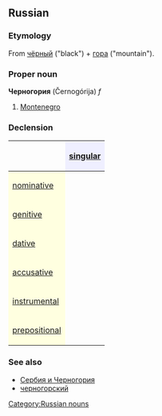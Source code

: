 ==Russian==
[[Category:Russian nouns]]
===Etymology===
From [[чёрный]] ("black") + [[гора]] ("mountain").

===Proper noun===
'''Черногория''' (Černogórija) ''f''

#[[Montenegro]]

===Declension===
{| border="1" cellpadding="4" cellspacing="0"
!
! style="background-color: #EFEFFF" align="center"|[[singular]]
|-
! style="background-color: #FFFFE0" align="left"|[[nominative case|nominative]]
| align="center"|{{RUchar|Черного́рия}}
|-
! style="background-color: #FFFFE0" align="left"|[[genitive case|genitive]]
| align="center"|{{RUchar|Черного́рии}}
|-
! style="background-color: #FFFFE0" align="left"|[[dative case|dative]]
| align="center"|{{RUchar|Черного́рии}}
|-
! style="background-color: #FFFFE0" align="left"|[[accusative case|accusative]]
| align="center"|{{RUchar|Черного́рию}}
|-
! style="background-color: #FFFFE0" align="left"|[[instrumental case|instrumental]]
| align="center"|{{RUchar|Черного́рией, Черного́риею}}
|-
! style="background-color: #FFFFE0" align="left"|[[prepositional case|prepositional]]
| align="center"|{{RUchar|о Черного́рии}}
|}

===See also===
*[[Сербия и Черногория]]
*[[черногорский]]